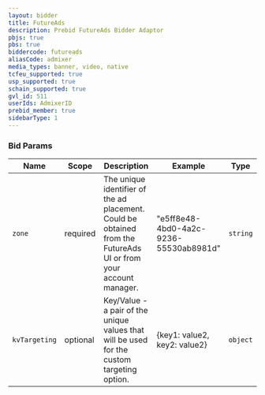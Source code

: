 ```yaml
---
layout: bidder
title: FutureAds
description: Prebid FutureAds Bidder Adaptor
pbjs: true
pbs: true
biddercode: futureads
aliasCode: admixer
media_types: banner, video, native
tcfeu_supported: true
usp_supported: true
schain_supported: true
gvl_id: 511
userIds: AdmixerID
prebid_member: true
sidebarType: 1
---
```


### Bid Params


| Name          | Scope    | Description                                                                                                    | Example                                | Type     |
|---------------|----------|----------------------------------------------------------------------------------------------------------------|----------------------------------------|----------|
| `zone`        | required | The unique identifier of the ad placement. Could be obtained from the FutureAds UI or from your account manager. | "e5ff8e48-4bd0-4a2c-9236-55530ab8981d" | `string` |
| `kvTargeting` | optional | Key/Value - a pair of the unique values that will be used for the custom targeting option.                     | {key1: value2, key2: value2}           | `object` |
